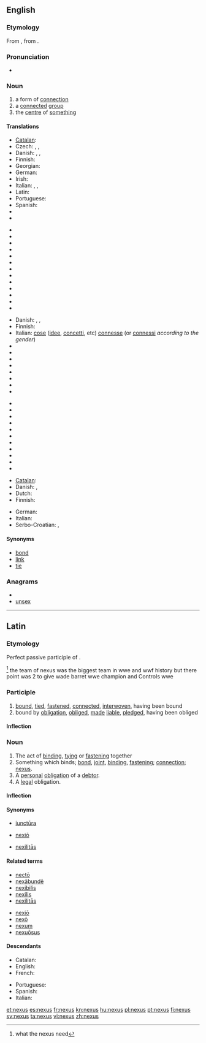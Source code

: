 ==English==
{{wikipedia|dab=nexus}}

===Etymology===
From {{etyl|la|en}} {{term|nexus||the act of binding together; bond|lang=la}}, from {{term|necto|nectō|bind|lang=la}}.

===Pronunciation===
* {{IPA|/ˈnɛksəs/}}
*: {{rhymes|ɛksəs}}

===Noun===
{{en-noun|pl=nexuses|pl2=nexus|pl3=nexûs}}

# a form of [[connection]]
# a [[connect]]ed [[group]]
# the [[centre]] of [[something]]

====Translations====
{{trans-top|connection}}
* [[Catalan]]: {{t+|ca|nexe|m}}
* Czech: {{t-|cs|souvislost|f}}, {{t-|cs|spojení|n}}, {{t-|cs|nexus|m}}
* Danish: {{t|da|sammenhæng|c}}, {{t|da|bindeled|n}}, {{t|da|forbindelse|c}}
* Finnish: {{t+|fi|yhteys}}
* Georgian: {{t|ka|კავშირი|tr=kavširi|sc=Geor|xs=Georgian}}
* German: {{t+|de|Verbindung|f}}
* Irish: {{t+|ga|nasc|m|xs=Irish}}
* Italian: {{t+|it|nesso|m}}, {{t+|it|legame|m}}, {{t+|it|connessione|f}}
* Latin: {{t-|la|nexus|m}}
* Portuguese: {{t+|pt|nexo|m}}
* Spanish: {{t|es|nexo|m}}
* {{trreq|bg}}
* {{trreq|et}}
{{trans-mid}}
* {{trreq|fr}}
* {{trreq|ja}}
* {{trreq|kn}}
* {{trreq|ko}}
* {{trreq|nl}}
* {{trreq|pl}}
* {{trreq|ru}}
* {{trreq|sv}}
* {{trreq|ta}}
* {{trreq|tr}}
* {{trreq|uk}}
* {{trreq|vi}}
* {{trreq|zh}}
{{trans-bottom}}

{{trans-top|connected group}}
* Danish: {{t-|da|kæde|c}}, {{t-|da|gruppe|c}}, {{t-|da|række|c}}
* Finnish: {{t+|fi|ryhmä}}
* Italian: [[cose]] ([[idee]], [[concetti]], etc) [[connesse]] (or [[connessi]] ''according to the gender'')
* {{trreq|ar}}
* {{trreq|bg}}
* {{trreq|de}}
* {{trreq|es}}
* {{trreq|fr}}
* {{trreq|hy}}
* {{trreq|ja}}
* {{trreq|ka}}
{{trans-mid}}
* {{trreq|kn}}
* {{trreq|ko}}
* {{trreq|nl}}
* {{trreq|pl}}
* {{trreq|pt}}
* {{trreq|ru}}
* {{trreq|ta}}
* {{trreq|tr}}
* {{trreq|uk}}
* {{trreq|vi}}
* {{trreq|zh}}
{{trans-bottom}}

{{trans-top|centre of something}}
* [[Catalan]]: {{t-|ca|centre|m}}
* Danish: {{t|da|schankel}}, {{t|da|nexus}}
* Dutch: {{t|nl|schankel}}
* Finnish: {{t+|fi|keskus}}
{{trans-mid}}
* German: {{t+|de|Zentrum|n}}
* Italian: {{t+|it|centro|m}}
* Serbo-Croatian: {{t|sh|centar|xs=Serbo-Croatian}}, {{t|sh|središte|xs=Serbo-Croatian}}
{{trans-bottom}}

====Synonyms====
* [[bond]]
* [[link]]
* [[tie]]

===Anagrams===
* {{alphagram|ensux}}
* [[unsex#English|unsex]]

----

==Latin==

===Etymology===
Perfect passive participle of {{term|necto|nectō|bind|lang=la}}.

<ref>what the nexus need </ref>
the team of nexus was the biggest team in wwe and wwf history  but there point was 2 to give wade barret wwe champion  and Controls wwe

===Participle===
{{la-perfect participle|nex}}

# [[bind|bound]], [[tie]]d, [[fasten]]ed, [[connect]]ed, [[interwoven]], having been bound
# bound by [[obligation]], [[oblige]]d, [[make|made]] [[liable]], [[pledge]]d, having been obliged

====Inflection====
{{la-decl-1&2|nex}}

===Noun===
{{la-noun|nexus|nexus|nexūs|m|fourth}}

# The act of [[bind]]ing, [[tie|tying]] or [[fasten]]ing together
# Something which binds; [[bond]], [[joint]], [[binding]], [[fastening]]; [[connection]]; [[#English|nexus]].
# A [[personal]] [[obligation]] of a [[debtor]].
# A [[legal]] obligation.

====Inflection====
{{la-decl-4th|nex}}

====Synonyms====
* {{sense|joint}} [[iunctura|iunctūra]]
* {{sense|fastening}} [[nexio|nexiō]]
* {{sense|connection}} [[nexilitas|nexilitās]]

====Related terms====
{{top2}}
* [[necto|nectō]]
* [[nexabunde|nexābundē]]
* [[nexibilis]]
* [[nexilis]]
* [[nexilitas|nexilitās]]
{{mid2}}
* [[nexio|nexiō]]
* [[nexo#Latin|nexō]]
* [[nexum]]
* [[nexuosus|nexuōsus]]
{{bottom}}

====Descendants====
{{top2}}
* Catalan: {{l|ca|nexe}}
* English: {{l|en|nexus}}
* French: {{l|fr|nexe}}
{{mid2}}
* Portuguese: {{l|pt|nexo}}
* Spanish: {{l|es|nexo}}
* Italian: {{l|it|nesso}}
{{bottom}}

[[et:nexus]]
[[es:nexus]]
[[fr:nexus]]
[[kn:nexus]]
[[hu:nexus]]
[[pl:nexus]]
[[pt:nexus]]
[[fi:nexus]]
[[sv:nexus]]
[[ta:nexus]]
[[vi:nexus]]
[[zh:nexus]]